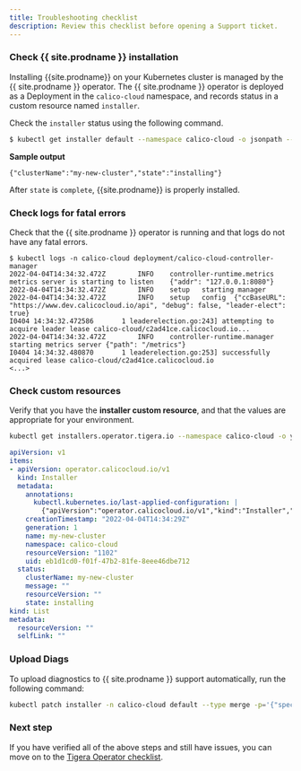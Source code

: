 ```yaml
---
title: Troubleshooting checklist
description: Review this checklist before opening a Support ticket.
---
```


### Check {{ site.prodname }} installation

Installing {{site.prodname}} on your Kubernetes cluster is managed by the {{ site.prodname }} operator. The {{ site.prodname }} operator is deployed as a Deployment in the `calico-cloud` namespace, and records status in a custom resource named `installer`.

Check the `installer` status using the following command.

```bash
$ kubectl get installer default --namespace calico-cloud -o jsonpath --template '{.status}'
```

**Sample output**

```
{"clusterName":"my-new-cluster","state":"installing"}
```

After `state` is `complete`, {{site.prodname}} is properly installed.

### Check logs for fatal errors

Check that the {{ site.prodname }} operator is running and that logs do not have any fatal errors.

```
$ kubectl logs -n calico-cloud deployment/calico-cloud-controller-manager
2022-04-04T14:34:32.472Z        INFO    controller-runtime.metrics      metrics server is starting to listen    {"addr": "127.0.0.1:8080"}
2022-04-04T14:34:32.472Z        INFO    setup   starting manager
2022-04-04T14:34:32.472Z        INFO    setup   config  {"ccBaseURL": "https://www.dev.calicocloud.io/api", "debug": false, "leader-elect": true}
I0404 14:34:32.472586       1 leaderelection.go:243] attempting to acquire leader lease calico-cloud/c2ad41ce.calicocloud.io...
2022-04-04T14:34:32.472Z        INFO    controller-runtime.manager      starting metrics server {"path": "/metrics"}
I0404 14:34:32.480870       1 leaderelection.go:253] successfully acquired lease calico-cloud/c2ad41ce.calicocloud.io
<...>
```

### Check custom resources

Verify that you have the **installer custom resource**, and that the values are appropriate for your environment.

```bash
kubectl get installers.operator.tigera.io --namespace calico-cloud -o yaml
```

```yaml
apiVersion: v1
items:
- apiVersion: operator.calicocloud.io/v1
  kind: Installer
  metadata:
    annotations:
      kubectl.kubernetes.io/last-applied-configuration: |
        {"apiVersion":"operator.calicocloud.io/v1","kind":"Installer","metadata":{"annotations":{},"name":"my-new-cluster","namespace":"calico-cloud"}}
    creationTimestamp: "2022-04-04T14:34:29Z"
    generation: 1
    name: my-new-cluster
    namespace: calico-cloud
    resourceVersion: "1102"
    uid: eb1d1cd0-f01f-47b2-81fe-8eee46dbe712
  status:
    clusterName: my-new-cluster
    message: ""
    resourceVersion: ""
    state: installing
kind: List
metadata:
  resourceVersion: ""
  selfLink: ""
```

### Upload Diags

To upload diagnostics to {{ site.prodname }} support automatically, run the following command:

```bash
kubectl patch installer -n calico-cloud default --type merge -p='{"spec":{"uploadDiags":true}}'
```

### Next step

If you have verified all of the above steps and still have issues, you can move on to the [Tigera Operator checklist](operator-checklist).

